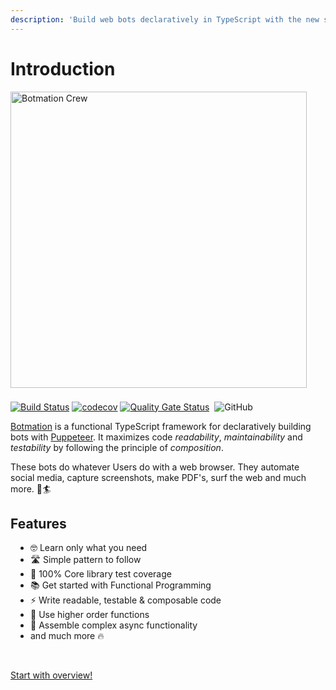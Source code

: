 ```yaml
---
description: 'Build web bots declaratively in TypeScript with the new simple framework called Botmation'
---
```


# Introduction

<img src="banner/1556x379v2.png" alt="Botmation Crew" width="474" style="margin-bottom: .5rem" />

[![Build Status](https://travis-ci.com/mrWh1te/Botmation.svg?branch=master)](https://travis-ci.com/mrWh1te/Botmation)
[![codecov](https://img.shields.io/codecov/c/github/mrWh1te/Botmation/master?label=codecov)](https://codecov.io/gh/mrWh1te/Botmation)
[![Quality Gate Status](https://sonarcloud.io/api/project_badges/measure?project=mrWh1te_Botmation&metric=alert_status)](https://sonarcloud.io/dashboard?id=mrWh1te_Botmation)
[<img src="https://david-dm.org/mrWh1te/Botmation/status.svg" alt="" />](https://david-dm.org/mrWh1te/Botmation)
![GitHub](https://img.shields.io/github/license/mrWh1te/Botmation)

[Botmation](https://github.com/mrWh1te/Botmation) is a functional TypeScript framework for declaratively building bots with [Puppeteer](https://github.com/puppeteer/puppeteer). It maximizes code *readability*, *maintainability* and *testability* by following the principle of *composition*.

These bots do whatever Users do with a web browser. They automate social media, capture screenshots, make PDF's, surf the web and much more. 🌊🏄

## Features

<ul style="padding-left:2rem">
<li>🤓 Learn only what you need</li>
<li>🛣️ Simple pattern to follow</li>
<li>🥇 100% Core library test coverage</li>
<li>📚 Get started with Functional Programming</li>
<li>⚡️ Write readable, testable & composable code</li>
<li>🏢 Use higher order functions</li>
<li>🧱 Assemble complex async functionality</li>
<li>and much more 🔥</li>
</ul>

<br />

[Start with overview!](/overview)
